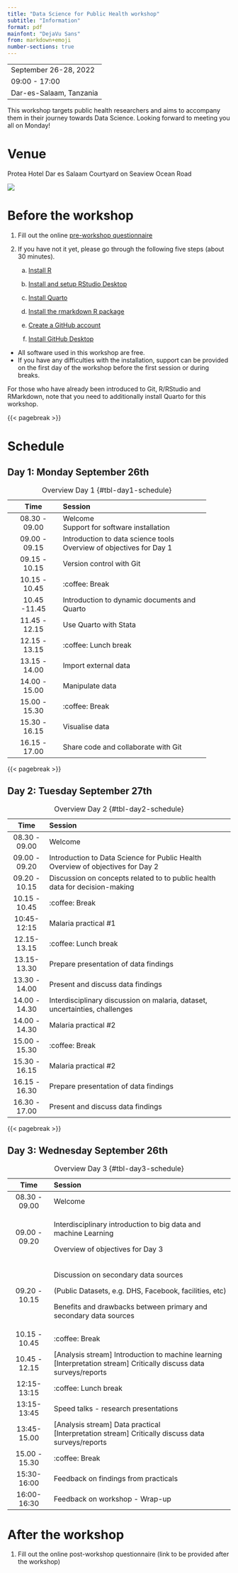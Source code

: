 ```yaml
---
title: "Data Science for Public Health workshop"
subtitle: "Information"
format: pdf
mainfont: "DejaVu Sans"
from: markdown+emoji
number-sections: true
---
```


-----
September 26-28, 2022
09:00 - 17:00
Dar-es-Salaam, Tanzania
-----

This workshop targets public health researchers and aims to accompany them in their journey towards Data Science. Looking forward to meeting you all on Monday!

# Venue

Protea Hotel Dar es Salaam Courtyard on Seaview Ocean Road

![](images/paste-67B4C38F.png)

# Before the workshop

1.  Fill out the online [pre-workshop questionnaire](https://timicodktest.smartforest.de/-/single/cac06e76b3e163e655e49626f8129de8f55a8035ced54f15bc4c6cf527dba8a7?st=DnBRz677PIYh33ML0rE1amWzyhCIYPGFQnmZ6AAou8nJFyikWN6nLM5i3G4I0YZN)

2.  If you have not it yet, please go through the following five steps (about 30 minutes).

    a.  [Install R](https://thaliehln.github.io/ds4ph/installations.html#sec-R-installation)

    b.  [Install and setup RStudio Desktop](https://thaliehln.github.io/ds4ph/installations.html#sec-RStudio-installation)

    c.  [Install Quarto](https://thaliehln.github.io/ds4ph/installations.html#install-quarto)
    
    d.  [Install the rmarkdown R package](https://thaliehln.github.io/ds4ph/installations.html#install-quarto)

    e.  [Create a GitHub account](https://thaliehln.github.io/ds4ph/installations.html#github-account)

    f.  [Install GitHub Desktop](https://thaliehln.github.io/ds4ph/installations.html#github-desktop)

::: callout-note
* All software used in this workshop are free.
* If you have any difficulties with the installation, support can be provided on the first day of the workshop before the first session or during breaks.
:::

::: callout-important
For those who have already been introduced to Git, R/RStudio and RMarkdown, note that you need to additionally install Quarto for this workshop.
:::

{{< pagebreak >}}

# Schedule

## Day 1: Monday September 26th

+----------------+----------------------------------------------+
| Time           | Session                                      |
+:==============:+:=============================================+
| 08.30 - 09.00  | Welcome\                                     |
|                | Support for software installation            |
+----------------+----------------------------------------------+
| 09.00 - 09.15  | Introduction to data science tools\          |
|                | Overview of objectives for Day 1             |
+----------------+----------------------------------------------+
| 09.15 - 10.15  | Version control with Git                     |
+----------------+----------------------------------------------+
| 10.15 - 10.45  | :coffee: Break                               |
+----------------+----------------------------------------------+
| 10.45 -11.45   | Introduction to dynamic documents and Quarto |
+----------------+----------------------------------------------+
| 11.45 - 12.15  | Use Quarto with Stata                        |
+----------------+----------------------------------------------+
| 12.15 - 13.15  | :coffee: Lunch break                         |
+----------------+----------------------------------------------+
| 13.15 - 14.00  | Import external data                         |
+----------------+----------------------------------------------+
| 14.00 - 15.00  | Manipulate data                              |
+----------------+----------------------------------------------+
| 15.00 - 15.30  | :coffee: Break                               |
+----------------+----------------------------------------------+
| 15.30 - 16.15  | Visualise data                               |
+----------------+----------------------------------------------+
| 16.15 - 17.00  | Share code and collaborate with Git          |
+----------------+----------------------------------------------+

: Overview Day 1 {#tbl-day1-schedule}

{{< pagebreak >}}

## Day 2: Tuesday September 27th

+---------------+-----------------------------------------------------------------------------+
| Time          | Session                                                                     |
+:=============:+:============================================================================+
| 08.30 - 09.00 | Welcome                                                                     |
+---------------+-----------------------------------------------------------------------------+
| 09.00 - 09.20 | Introduction to Data Science for Public Health\                             |
|               | Overview of objectives for Day 2                                            |
+---------------+-----------------------------------------------------------------------------+
| 09.20 - 10.15 | Discussion on concepts related to to public health data for decision-making |
+---------------+-----------------------------------------------------------------------------+
| 10.15 - 10.45 | :coffee: Break                                                              |
+---------------+-----------------------------------------------------------------------------+
| 10:45-12:15   | Malaria practical #1                                                        |
+---------------+-----------------------------------------------------------------------------+
| 12.15- 13.15  | :coffee: Lunch break                                                        |
+---------------+-----------------------------------------------------------------------------+
| 13.15- 13.30  | Prepare presentation of data findings                                       |
+---------------+-----------------------------------------------------------------------------+
| 13.30 - 14.00 | Present and discuss data findings                                           |
+---------------+-----------------------------------------------------------------------------+
| 14.00 - 14.30 | Interdisciplinary discussion on malaria, dataset, uncertainties, challenges |
+---------------+-----------------------------------------------------------------------------+
| 14.00 - 14.30 | Malaria practical #2                                                        |
+---------------+-----------------------------------------------------------------------------+
| 15.00 - 15.30 | :coffee: Break                                                              |
+---------------+-----------------------------------------------------------------------------+
| 15.30 - 16.15 | Malaria practical #2                                                        |
+---------------+-----------------------------------------------------------------------------+
| 16.15 - 16.30 | Prepare presentation of data findings                                       |
+---------------+-----------------------------------------------------------------------------+
| 16.30 - 17.00 | Present and discuss data findings                                           |
+---------------+-----------------------------------------------------------------------------+

: Overview Day 2 {#tbl-day2-schedule}

{{< pagebreak >}}

## Day 3: Wednesday September 26th

+---------------+-------------------------------------------------------------------+
| Time          | Session                                                           |
+:=============:+:==================================================================+
| 08.30 - 09.00 | Welcome                                                           |
+---------------+-------------------------------------------------------------------+
| 09.00 - 09.20 | Interdisciplinary introduction to big data and machine Learning   |
|               |                                                                   |
|               | Overview of objectives for Day 3                                  |
+---------------+-------------------------------------------------------------------+
| 09.20 - 10.15 | Discussion on secondary data sources                              |
|               |                                                                   |
|               | (Public Datasets, e.g. DHS, Facebook, facilities, etc)            |
|               |                                                                   |
|               | Benefits and drawbacks between primary and secondary data sources |
+---------------+-------------------------------------------------------------------+
| 10.15 - 10.45 | :coffee: Break                                                    |
+---------------+-------------------------------------------------------------------+
| 10.45 - 12.15 | \[Analysis stream\] Introduction to machine learning\             |
|               | \[Interpretation stream\] Critically discuss data surveys/reports |
+---------------+-------------------------------------------------------------------+
| 12:15-13:15   | :coffee: Lunch break                                              |
+---------------+-------------------------------------------------------------------+
| 13:15-13:45   | Speed talks - research presentations                              |
+---------------+-------------------------------------------------------------------+
| 13:45-15.00   | \[Analysis stream\] Data practical\                               |
|               | \[Interpretation stream\] Critically discuss data surveys/reports |
+---------------+-------------------------------------------------------------------+
| 15.00 - 15.30 | :coffee: Break                                                    |
+---------------+-------------------------------------------------------------------+
| 15:30-16:00   | Feedback on findings from practicals                              |
+---------------+-------------------------------------------------------------------+
| 16:00-16:30\  | Feedback on workshop - Wrap-up                                    |
+---------------+-------------------------------------------------------------------+

: Overview Day 3 {#tbl-day3-schedule}

# After the workshop

1.  Fill out the online post-workshop questionnaire (link to be provided after the workshop)
